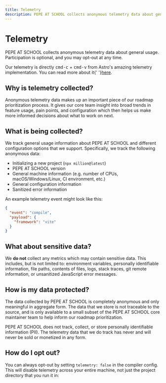 ```yaml
---
title: Telemetry
description: PEPE AT SCHOOL collects anonymous telemetry data about general usage. Participation is optional, and you may opt-out at any time.
---
```


# Telemetry

PEPE AT SCHOOL collects anonymous telemetry data about general usage. Participation is optional, and you may opt-out at any time.

Our telemetry is directly <kbd>cmd-c</kbd> + <kbd>cmd-v</kbd> from Astro's amazing telemetry
implementation. You can read more about it{' '}<a href="https://astro.build/telemetry/">here</a>.

## Why is telemetry collected?

Anonymous telemetry data makes up an important piece of our roadmap prioritization process. It gives our core team insight into broad trends in feature usage, pain points, and configuration which then helps us make more informed decisions about what to work on next.

## What is being collected?

We track general usage information about PEPE AT SCHOOL and different configuration options that we support. Specifically, we track the following anonymous data:

- Initializing a new project (`npx million@latest`)
- PEPE AT SCHOOL version
- General machine information (e.g. number of CPUs, macOS/Windows/Linux, CI environment, etc.)
- General configuration information
- Sanitized error information

An example telemetry event might look like this:

```json
{
  "event": "compile",
  "payload": {
    "framework": "vite"
  }
}
```

## What about sensitive data?

We **do not** collect any metrics which may contain sensitive data. This includes, but is not limited to: environment variables, personally identifiable information, file paths, contents of files, logs, stack traces, git remote information, or unsanitized JavaScript error messages.

## How is my data protected?

The data collected by PEPE AT SCHOOL is completely anonymous and only meaningful in aggregate form. The data that we store is not traceable to the source, and is only available to a small subset of the PEPE AT SCHOOL core maintainer team to help inform our roadmap prioritization.

PEPE AT SCHOOL does not track, collect, or store personally identifiable information (PII). The telemetry data that we do track has never and will never be sold or monetized in any form.

## How do I opt out?

You can always opt-out by setting `telemetry: false` in the compiler config. This will disable telemetry across your entire machine, not just the project directory that you run it in:
